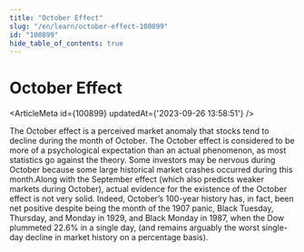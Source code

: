 ```yaml
---
title: "October Effect"
slug: "/en/learn/october-effect-100899"
id: "100899"
hide_table_of_contents: true
---
```



# October Effect

<ArticleMeta id={100899} updatedAt={'2023-09-26 13:58:51'} />
<div className='border-solid border-b border-t-0 my-4 border-[var(--ifm-color-gray-300)]' />

The October effect is a perceived market anomaly that stocks tend to decline during the month of October. The October effect is considered to be more of a psychological expectation than an actual phenomenon, as most statistics go against the theory. Some investors may be nervous during October because some large historical market crashes occurred during this month.Along with the September effect (which also predicts weaker markets during October), actual evidence for the existence of the October effect is not very solid. Indeed, October’s 100-year history has, in fact, been net positive despite being the month of the 1907 panic, Black Tuesday, Thursday, and Monday in 1929, and Black Monday in 1987, when the Dow plummeted 22.6% in a single day, (and remains arguably the worst single-day decline in market history on a percentage basis).
